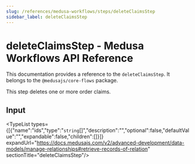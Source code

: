 ```yaml
---
slug: /references/medusa-workflows/steps/deleteClaimsStep
sidebar_label: deleteClaimsStep
---
```



# deleteClaimsStep - Medusa Workflows API Reference

This documentation provides a reference to the `deleteClaimsStep`. It belongs to the `@medusajs/core-flows` package.

This step deletes one or more order claims.

## Input

<TypeList types={[{"name":"ids","type":"`string`[]","description":"","optional":false,"defaultValue":"","expandable":false,"children":[]}]} expandUrl="https://docs.medusajs.com/v2/advanced-development/data-models/manage-relationships#retrieve-records-of-relation" sectionTitle="deleteClaimsStep"/>
